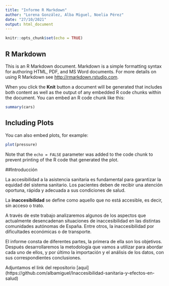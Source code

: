 ```yaml
---
title: "Informe R Markdown"
author: "Lorena González, Alba Miguel, Noelia Pérez"
date: "27/10/2021"
output: html_document
---
```


```r
knitr::opts_chunk$set(echo = TRUE)
```

## R Markdown

This is an R Markdown document. Markdown is a simple formatting syntax for authoring HTML, PDF, and MS Word documents. For more details on using R Markdown see <http://rmarkdown.rstudio.com>.

When you click the **Knit** button a document will be generated that includes both content as well as the output of any embedded R code chunks within the document. You can embed an R code chunk like this:

```r
summary(cars)
```

## Including Plots

You can also embed plots, for example:

```r
plot(pressure)
```

Note that the `echo = FALSE` parameter was added to the code chunk to prevent printing of the R code that generated the plot.

##Introducción

La accesibilidad a la asistencia sanitaria es fundamental para garantizar la equidad del sistema sanitario. Los pacientes deben de recibir una atención oportuna, rápida y adecuada a sus condiciones de salud.  

La **inaccesibilidad** se define como aquello que no está accesible, es decir, sin acceso o trato. 

A través de este trabajo analizaremos algunos de los aspectos que actualmente desencadenan situaciones de inaccesibilidad en las distintas comunidades autónomas de España. Entre otros, la inaccesibilidad por dificultades económicas o de transporte. 

El informe consta de diferentes partes, la primera de ella son los objetivos. Después desarrollaremos la metodología que vamos a utilizar para abordar cada uno de ellos, y por último la importación y el análisis de los datos, con sus correspondientes conclusiones. 

Adjuntamos el link del repositorio [aqui]  (https://github.com/albamiguel/Inaccesibilidad-sanitaria-y-efectos-en-salud)



